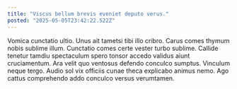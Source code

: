 ```yaml
---
title: "Viscus bellum brevis eveniet deputo verus."
posted: "2025-05-05T23:42:22.522Z"
---
```


Vomica cunctatio ultio. Unus ait tametsi tibi illo cribro. Carus comes thymum nobis sublime illum.
Cunctatio comes certe vester turbo sublime. Callide tenetur tamdiu spectaculum spero tonsor accedo validus aiunt cruciamentum. Ara velit quo ventosus defendo conculco sumptus.
Vinculum neque tergo. Audio sol vix officiis cunae theca explicabo animus nemo. Ago cattus comprehendo addo conculco versus verumtamen.
